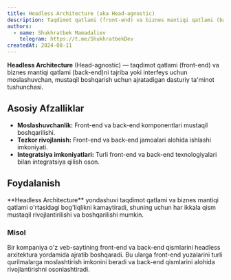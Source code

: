 ```yaml
---
title: Headless Architecture (aka Head-agnostic)
description: Taqdimot qatlami (front-end) va biznes mantiqi qatlami (back-end)ni ajratadigan dasturiy ta'minot tushunchasi.
authors:
  - name: Shukhratbek Mamadaliev
    telegram: https://t.me/ShukhratbekDev
createdAt: 2024-08-11
---
```


**Headless Architecture** (Head-agnostic) — taqdimot qatlami (front-end) va biznes mantiqi qatlami (back-end)ni tajriba yoki interfeys uchun moslashuvchan, mustaqil boshqarish uchun ajratadigan dasturiy ta'minot tushunchasi.

## Asosiy Afzalliklar

- **Moslashuvchanlik:** Front-end va back-end komponentlari mustaqil boshqarilishi.
- **Tezkor rivojlanish:** Front-end va back-end jamoalari alohida ishlashi imkoniyati.
- **Integratsiya imkoniyatlari:** Turli front-end va back-end texnologiyalari bilan integratsiya qilish oson.

## Foydalanish

<Callout>
  **Headless Architecture** yondashuvi taqdimot qatlami va biznes mantiqi qatlami o'rtasidagi bog'liqlikni kamaytiradi,
  shuning uchun har ikkala qism mustaqil rivojlantirilishi va boshqarilishi mumkin.
</Callout>

### Misol

Bir kompaniya o'z veb-saytining front-end va back-end qismlarini headless arxitektura yordamida ajratib boshqaradi. Bu ularga front-end yuzalarini turli qurilmalarga moslashtirish imkonini beradi va back-end qismlarini alohida rivojlantirishni osonlashtiradi.
